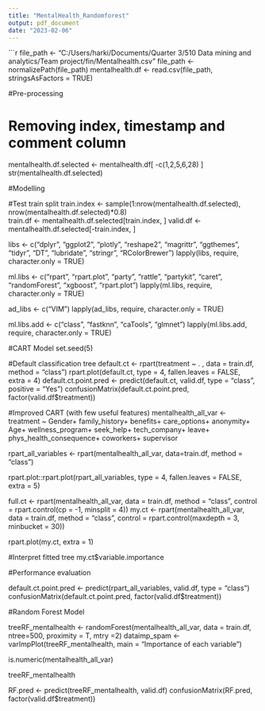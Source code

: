 ---
title: "MentalHealth_Randomforest"
output: pdf_document
date: "2023-02-06"
---

```{r}
file_path <- "C:/Users/harki/Documents/Quarter 3/510 Data mining and analytics/Team project/fin/Mentalhealth.csv"
file_path <- normalizePath(file_path)
mentalhealth.df <- read.csv(file_path, stringsAsFactors = TRUE)


#Pre-processing

# Removing index, timestamp and comment column 
mentalhealth.df.selected <- mentalhealth.df[ -c(1,2,5,6,28) ] 
str(mentalhealth.df.selected)

#Modelling

#Test train split
train.index <- sample(1:nrow(mentalhealth.df.selected), nrow(mentalhealth.df.selected)*0.8)  
train.df <- mentalhealth.df.selected[train.index, ]
valid.df <- mentalhealth.df.selected[-train.index, ]


libs <- c("dplyr", "ggplot2", "plotly", "reshape2", "magrittr", "ggthemes", "tidyr", "DT", "lubridate", "stringr", "RColorBrewer")
lapply(libs, require, character.only = TRUE)

ml.libs <- c("rpart", "rpart.plot", "party", "rattle", "partykit", "caret", "randomForest", "xgboost", "rpart.plot")
lapply(ml.libs, require, character.only = TRUE)

ad_libs <- c("VIM")
lapply(ad_libs, require, character.only = TRUE)

ml.libs.add <- c("class", "fastknn", "caTools", "glmnet")
lapply(ml.libs.add, require, character.only = TRUE)


#CART Model
set.seed(5)

#Default classification tree
default.ct <- rpart(treatment ~ . , data = train.df, method = "class")
rpart.plot(default.ct, type = 4, fallen.leaves = FALSE, extra = 4)
default.ct.point.pred <- predict(default.ct, valid.df, type = "class", positive = "Yes")
confusionMatrix(default.ct.point.pred, factor(valid.df$treatment))

#Improved CART (with few useful features)
mentalhealth_all_var <- treatment ~
  Gender+
  family_history+
  benefits+
  care_options+
  anonymity+
  Age+
  wellness_program+
  seek_help+
  tech_company+
  leave+
  phys_health_consequence+
  coworkers+
  supervisor

rpart_all_variables <- rpart(mentalhealth_all_var,
                             data=train.df,
                             method = "class")

rpart.plot::rpart.plot(rpart_all_variables, type = 4, fallen.leaves = FALSE, extra = 5)

full.ct <- rpart(mentalhealth_all_var, data = train.df, method = "class", control = rpart.control(cp = -1, minsplit = 4))
my.ct <- rpart(mentalhealth_all_var, data = train.df, method = "class", control = rpart.control(maxdepth =  3, minbucket =  30))

rpart.plot(my.ct, extra = 1)

#Interpret fitted tree
my.ct$variable.importance

#Performance evaluation

default.ct.point.pred <- predict(rpart_all_variables, valid.df, type = "class")
confusionMatrix(default.ct.point.pred, factor(valid.df$treatment))


#Random Forest Model

treeRF_mentalhealth <- randomForest(mentalhealth_all_var, data = train.df, ntree=500, proximity = T, mtry =2)
dataimp_spam <- varImpPlot(treeRF_mentalhealth, main = "Importance of each variable")

is.numeric(mentalhealth_all_var)

treeRF_mentalhealth

RF.pred <- predict(treeRF_mentalhealth, valid.df)
confusionMatrix(RF.pred, factor(valid.df$treatment))
